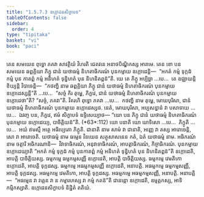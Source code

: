 ```yaml
---
title: "1.5.7.3 ឧក្កោដនសិក្ខាបទ"
tableOfContents: false
sidebar:
  order: 4
type: "tipitaka"
basket: "vi"
book: "paci"
---
```



<DynamicBreadcrumb />

<Division number="392" book="paci">

<Paragraph number="1189" book="paci">
តេន សមយេន ពុទ្ធោ ភគវា សាវត្ថិយំ វិហរតិ ជេតវនេ អនាថបិណ្ឌិកស្ស អារាមេ. តេន ខោ បន សមយេន ឆព្ពគ្គិយា ភិក្ខូ ជានំ យថាធម្មំ និហតាធិករណំ បុនកម្មាយ ឧក្កោដេន្តិ—  “អកតំ កម្មំ ទុក្កដំ កម្មំ បុន កាតព្ពំ កម្មំ អនិហតំ ទុន្និហតំ បុន និហនិតព្ពន៑”តិ.
</Paragraph>

<Paragraph number="1190" book="paci">
យេ តេ ភិក្ខូ អប្បិច្ឆា …បេ…  តេ ឧជ្ឈាយន្តិ ខិយ្យន្តិ វិបាចេន្តិ—  “កថញ្ហិ នាម ឆព្ពគ្គិយា ភិក្ខូ ជានំ យថាធម្មំ និហតាធិករណំ បុនកម្មាយ ឧក្កោដេស្សន្តី”តិ …បេ…  “សច្ចំ កិរ តុម្ហេ, ភិក្ខវេ, ជានំ យថាធម្មំ និហតាធិករណំ បុនកម្មាយ ឧក្កោដេថា”តិ? “សច្ចំ, ភគវា”តិ. វិគរហិ ពុទ្ធោ ភគវា …បេ…  កថញ្ហិ នាម តុម្ហេ, មោឃបុរិសា, ជានំ យថាធម្មំ និហតាធិករណំ បុនកម្មាយ ឧក្កោដេស្សថ. នេតំ, មោឃបុរិសា, អប្បសន្នានំ វា បសាទាយ …បេ…  ឯវញ្ច បន, ភិក្ខវេ, ឥមំ សិក្ខាបទំ ឧទ្ទិសេយ្យាថ—
</Paragraph>

</Division>
<Division number="393" book="paci">

<Paragraph number="1191" book="paci">
<Emphasis>“យោ បន ភិក្ខុ ជានំ យថាធម្មំ និហតាធិករណំ បុនកម្មាយ ឧក្កោដេយ្យ, បាចិត្តិយន៑”</Emphasis>តិ. (*63*:<Emphasis>112</Emphasis>)
</Paragraph>

</Division>
<Division number="394" book="paci">

<Paragraph number="1192" book="paci">
<Emphasis>យោ បនា</Emphasis>តិ យោ យាទិសោ …បេ…  <Emphasis>ភិក្ខូ</Emphasis>តិ …បេ…  អយំ ឥមស្មឹ អត្ថេ អធិប្បេតោ ភិក្ខូតិ.
</Paragraph>

<Paragraph number="1193" book="paci">
<Emphasis>ជានាតិ</Emphasis> នាម សាមំ វា ជានាតិ, អញ្ញេ វា តស្ស អារោចេន្តិ, សោ វា អារោចេតិ.
</Paragraph>

<Paragraph number="1194" book="paci">
<Emphasis>យថាធម្មំ</Emphasis> នាម ធម្មេន វិនយេន សត្ថុសាសនេន កតំ, ឯតំ យថាធម្មំ នាម.
</Paragraph>

<Paragraph number="1195" book="paci">
<Emphasis>អធិករណំ</Emphasis> នាម ចត្តារិ អធិករណានិ—  វិវាទាធិករណំ, អនុវាទាធិករណំ, អាបត្តាធិករណំ, កិច្ចាធិករណំ.
</Paragraph>

<Paragraph number="1196" book="paci">
<Emphasis>បុនកម្មាយ ឧក្កោដេយ្យា</Emphasis>តិ “អកតំ កម្មំ ទុក្កដំ កម្មំ បុនកាតព្ពំ កម្មំ អនិហតំ ទុន្និហតំ បុន និហនិតព្ពន៑”តិ ឧក្កោដេតិ, អាបត្តិ បាចិត្តិយស្ស.
</Paragraph>

</Division>
<Division number="395" book="paci">

<Paragraph number="1197" book="paci">
ធម្មកម្មេ ធម្មកម្មសញ្ញី ឧក្កោដេតិ, អាបត្តិ បាចិត្តិយស្ស. ធម្មកម្មេ វេមតិកោ ឧក្កោដេតិ, អាបត្តិ ទុក្កដស្ស. ធម្មកម្មេ អធម្មកម្មសញ្ញី ឧក្កោដេតិ, អនាបត្តិ. អធម្មកម្មេ ធម្មកម្មសញ្ញី, អាបត្តិ ទុក្កដស្ស. អធម្មកម្មេ វេមតិកោ, អាបត្តិ ទុក្កដស្ស. អធម្មកម្មេ អធម្មកម្មសញ្ញី, អនាបត្តិ.
</Paragraph>

</Division>
<Division number="396" book="paci">

<Paragraph number="1198" book="paci">
អនាបត្តិ—  “អធម្មេន វា វគ្គេន វា ន កម្មារហស្ស វា កម្មំ កតន៑”តិ ជានន្តោ ឧក្កោដេតិ, ឧម្មត្តកស្ស, អាទិកម្មិកស្សាតិ.

</Paragraph>
</Division>

<Paragraph number="1199" type="center" book="paci">
ឧក្កោដនសិក្ខាបទំ និដ្ឋិតំ តតិយំ.
</Paragraph>